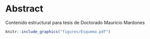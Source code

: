 # Abstract {.unnumbered}

Contenido estructural para tesis de Doctorado Mauricio Mardones

```r
knitr::include_graphics("figures/Esquema.pdf")
```